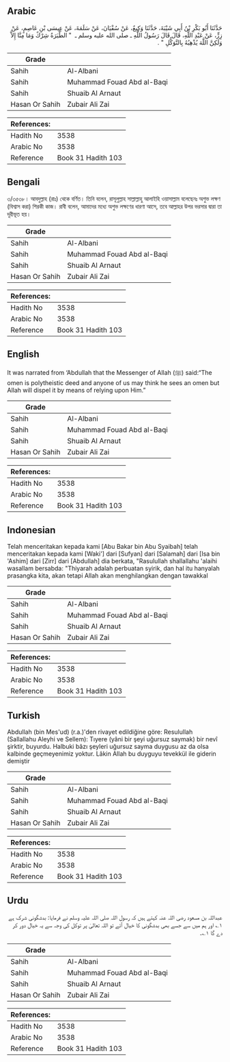 ## Arabic

<div
  dir="rtl"
  lang="ar"
  style={{ fontSize: "larger", backgroundColor: "#f8f9fa", padding: 20 }}
>
  حَدَّثَنَا أَبُو بَكْرِ بْنُ أَبِي شَيْبَةَ، حَدَّثَنَا وَكِيعٌ، عَنْ
  سُفْيَانَ، عَنْ سَلَمَةَ، عَنْ عِيسَى بْنِ عَاصِمٍ، عَنْ زِرٍّ، عَنْ عَبْدِ
  اللَّهِ، قَالَ قَالَ رَسُولُ اللَّهِ ـ صلى الله عليه وسلم ـ ‏ "‏ الطِّيَرَةُ
  شِرْكٌ وَمَا مِنَّا إِلاَّ وَلَكِنَّ اللَّهَ يُذْهِبُهُ بِالتَّوَكُّلِ ‏"‏ ‏.‏
</div>
<div style={{ backgroundColor: "#f8f9fa", padding: 20, marginBottom: 10 }}>
  <table>
    <thead>
      <tr>
        <th>Grade</th>
        <th></th>
      </tr>
    </thead>
    <tbody>
      <tr>
        <td>Sahih</td>
        <td>Al-Albani</td>
      </tr>
      <tr>
        <td>Sahih</td>
        <td>Muhammad Fouad Abd al-Baqi</td>
      </tr>
      <tr>
        <td>Sahih</td>
        <td>Shuaib Al Arnaut</td>
      </tr>
      <tr>
        <td>Hasan Or Sahih</td>
        <td>Zubair Ali Zai</td>
      </tr>
    </tbody>
  </table>
  <table>
    <thead>
      <tr>
        <th>References:</th>
        <th></th>
      </tr>
    </thead>
    <tbody>
      <tr>
        <td>Hadith No</td>
        <td>3538</td>
      </tr>
      <tr>
        <td>Arabic No</td>
        <td>3538</td>
      </tr>
      <tr>
        <td>Reference</td>
        <td>Book 31 Hadith 103</td>
      </tr>
    </tbody>
  </table>
</div>

## Bengali

<div
  dir="ltr"
  lang="bn"
  style={{ fontSize: "larger", backgroundColor: "#f8f9fa", padding: 20 }}
>
  ৩/৩৫৩৮। আবদুল্লাহ (রাঃ) থেকে বর্ণিত। তিনি বলেন, রাসূলুল্লাহ সাল্লাল্লাহু
  আলাইহি ওয়াসাল্লাম বলেছেনঃ অশুভ লক্ষণ (বিশ্বাস করা) শিরকী কাজ। রাবী বলেন,
  আমাদের মধ্যে অশুভ লক্ষণের ধারণা আসে, তবে আল্লাহর উপর ভরসার দ্বারা তা দূরীভূত
  হয়।
</div>
<div style={{ backgroundColor: "#f8f9fa", padding: 20, marginBottom: 10 }}>
  <table>
    <thead>
      <tr>
        <th>Grade</th>
        <th></th>
      </tr>
    </thead>
    <tbody>
      <tr>
        <td>Sahih</td>
        <td>Al-Albani</td>
      </tr>
      <tr>
        <td>Sahih</td>
        <td>Muhammad Fouad Abd al-Baqi</td>
      </tr>
      <tr>
        <td>Sahih</td>
        <td>Shuaib Al Arnaut</td>
      </tr>
      <tr>
        <td>Hasan Or Sahih</td>
        <td>Zubair Ali Zai</td>
      </tr>
    </tbody>
  </table>
  <table>
    <thead>
      <tr>
        <th>References:</th>
        <th></th>
      </tr>
    </thead>
    <tbody>
      <tr>
        <td>Hadith No</td>
        <td>3538</td>
      </tr>
      <tr>
        <td>Arabic No</td>
        <td>3538</td>
      </tr>
      <tr>
        <td>Reference</td>
        <td>Book 31 Hadith 103</td>
      </tr>
    </tbody>
  </table>
</div>

## English

<div
  dir="ltr"
  lang="en"
  style={{ fontSize: "larger", backgroundColor: "#f8f9fa", padding: 20 }}
>
  It was narrated from ‘Abdullah that the Messenger of Allah (ﷺ) said:“The omen
  is polytheistic deed and anyone of us may think he sees an omen but Allah will
  dispel it by means of relying upon Him.”
</div>
<div style={{ backgroundColor: "#f8f9fa", padding: 20, marginBottom: 10 }}>
  <table>
    <thead>
      <tr>
        <th>Grade</th>
        <th></th>
      </tr>
    </thead>
    <tbody>
      <tr>
        <td>Sahih</td>
        <td>Al-Albani</td>
      </tr>
      <tr>
        <td>Sahih</td>
        <td>Muhammad Fouad Abd al-Baqi</td>
      </tr>
      <tr>
        <td>Sahih</td>
        <td>Shuaib Al Arnaut</td>
      </tr>
      <tr>
        <td>Hasan Or Sahih</td>
        <td>Zubair Ali Zai</td>
      </tr>
    </tbody>
  </table>
  <table>
    <thead>
      <tr>
        <th>References:</th>
        <th></th>
      </tr>
    </thead>
    <tbody>
      <tr>
        <td>Hadith No</td>
        <td>3538</td>
      </tr>
      <tr>
        <td>Arabic No</td>
        <td>3538</td>
      </tr>
      <tr>
        <td>Reference</td>
        <td>Book 31 Hadith 103</td>
      </tr>
    </tbody>
  </table>
</div>

## Indonesian

<div
  dir="ltr"
  lang="id"
  style={{ fontSize: "larger", backgroundColor: "#f8f9fa", padding: 20 }}
>
  Telah menceritakan kepada kami [Abu Bakar bin Abu Syaibah] telah menceritakan
  kepada kami [Waki'] dari [Sufyan] dari [Salamah] dari [Isa bin 'Ashim] dari
  [Zirr] dari [Abdullah] dia berkata, "Rasulullah shallallahu 'alaihi wasallam
  bersabda: "Thiyarah adalah perbuatan syirik, dan hal itu hanyalah prasangka
  kita, akan tetapi Allah akan menghilangkan dengan tawakkal
</div>
<div style={{ backgroundColor: "#f8f9fa", padding: 20, marginBottom: 10 }}>
  <table>
    <thead>
      <tr>
        <th>Grade</th>
        <th></th>
      </tr>
    </thead>
    <tbody>
      <tr>
        <td>Sahih</td>
        <td>Al-Albani</td>
      </tr>
      <tr>
        <td>Sahih</td>
        <td>Muhammad Fouad Abd al-Baqi</td>
      </tr>
      <tr>
        <td>Sahih</td>
        <td>Shuaib Al Arnaut</td>
      </tr>
      <tr>
        <td>Hasan Or Sahih</td>
        <td>Zubair Ali Zai</td>
      </tr>
    </tbody>
  </table>
  <table>
    <thead>
      <tr>
        <th>References:</th>
        <th></th>
      </tr>
    </thead>
    <tbody>
      <tr>
        <td>Hadith No</td>
        <td>3538</td>
      </tr>
      <tr>
        <td>Arabic No</td>
        <td>3538</td>
      </tr>
      <tr>
        <td>Reference</td>
        <td>Book 31 Hadith 103</td>
      </tr>
    </tbody>
  </table>
</div>

## Turkish

<div
  dir="ltr"
  lang="tr"
  style={{ fontSize: "larger", backgroundColor: "#f8f9fa", padding: 20 }}
>
  Abdullah (bin Mes'ud) (r.a.)'den rivayet edildiğine göre: Resulullah
  (Sallallahu Aleyhi ve Sellem): Tıyere (yâni bir şeyi uğursuz saymak) bir nevî
  şirktir, buyurdu. Halbuki bâzı şeyleri uğursuz sayma duygusu az da olsa
  kalbinde geçmeyenimiz yoktur. Lâkin Allah bu duyguyu tevekkül ile giderin
  demiştir
</div>
<div style={{ backgroundColor: "#f8f9fa", padding: 20, marginBottom: 10 }}>
  <table>
    <thead>
      <tr>
        <th>Grade</th>
        <th></th>
      </tr>
    </thead>
    <tbody>
      <tr>
        <td>Sahih</td>
        <td>Al-Albani</td>
      </tr>
      <tr>
        <td>Sahih</td>
        <td>Muhammad Fouad Abd al-Baqi</td>
      </tr>
      <tr>
        <td>Sahih</td>
        <td>Shuaib Al Arnaut</td>
      </tr>
      <tr>
        <td>Hasan Or Sahih</td>
        <td>Zubair Ali Zai</td>
      </tr>
    </tbody>
  </table>
  <table>
    <thead>
      <tr>
        <th>References:</th>
        <th></th>
      </tr>
    </thead>
    <tbody>
      <tr>
        <td>Hadith No</td>
        <td>3538</td>
      </tr>
      <tr>
        <td>Arabic No</td>
        <td>3538</td>
      </tr>
      <tr>
        <td>Reference</td>
        <td>Book 31 Hadith 103</td>
      </tr>
    </tbody>
  </table>
</div>

## Urdu

<div
  dir="rtl"
  lang="ur"
  style={{ fontSize: "larger", backgroundColor: "#f8f9fa", padding: 20 }}
>
  عبداللہ بن مسعود رضی اللہ عنہ کہتے ہیں کہ رسول اللہ صلی اللہ علیہ وسلم نے
  فرمایا: بدشگونی شرک ہے ۱؎ اور ہم میں سے جسے بھی بدشگونی کا خیال آئے تو اللہ
  تعالیٰ پر توکل کی وجہ سے یہ خیال دور کر دے گا ۱؎۔
</div>
<div style={{ backgroundColor: "#f8f9fa", padding: 20, marginBottom: 10 }}>
  <table>
    <thead>
      <tr>
        <th>Grade</th>
        <th></th>
      </tr>
    </thead>
    <tbody>
      <tr>
        <td>Sahih</td>
        <td>Al-Albani</td>
      </tr>
      <tr>
        <td>Sahih</td>
        <td>Muhammad Fouad Abd al-Baqi</td>
      </tr>
      <tr>
        <td>Sahih</td>
        <td>Shuaib Al Arnaut</td>
      </tr>
      <tr>
        <td>Hasan Or Sahih</td>
        <td>Zubair Ali Zai</td>
      </tr>
    </tbody>
  </table>
  <table>
    <thead>
      <tr>
        <th>References:</th>
        <th></th>
      </tr>
    </thead>
    <tbody>
      <tr>
        <td>Hadith No</td>
        <td>3538</td>
      </tr>
      <tr>
        <td>Arabic No</td>
        <td>3538</td>
      </tr>
      <tr>
        <td>Reference</td>
        <td>Book 31 Hadith 103</td>
      </tr>
    </tbody>
  </table>
</div>
